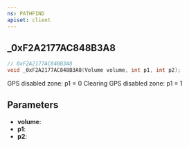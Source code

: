 ```yaml
---
ns: PATHFIND
apiset: client
---
```

## _0xF2A2177AC848B3A8

```c
// 0xF2A2177AC848B3A8
void _0xF2A2177AC848B3A8(Volume volume, int p1, int p2);
```

GPS disabled zone: p1 = 0
Clearing GPS disabled zone: p1 = 1

## Parameters
* **volume**:
* **p1**:
* **p2**: